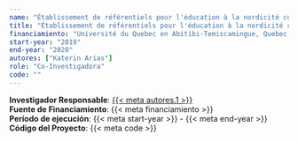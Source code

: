 ```yaml
---
name: "Établissement de référentiels pour l'éducation à la nordicité commune, mobilité de l'éducation, le lieu et l'éducation relative à l'environnement dans les écosystèmes nordiques."
title: "Établissement de référentiels pour l'éducation à la nordicité commune, mobilité de l'éducation, le lieu et l'éducation relative à l'environnement dans les écosystèmes nordiques."
financiamiento: "Université du Quebec en Abitibi-Temiscamingue, Quebec, Canadá"
start-year: "2019"
end-year: "2020"
autores: ["Katerin Arias"]
role: "Co-Investigadora"
code: ""
---
```

**Investigador Responsable**: [{{< meta autores.1 >}}](../members/current/Katerin Arias.qmd)  
**Fuente de Financiamiento**: {{< meta financiamiento >}}  
**Período de ejecución**: {{< meta start-year >}} - {{< meta end-year >}}  
<!-- **Rol en el Proyecto**: {{< meta role >}}   -->
**Código del Proyecto**: {{< meta code >}} 